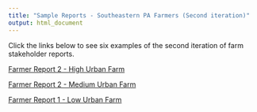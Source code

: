 ```yaml
---
title: "Sample Reports - Southeastern PA Farmers (Second iteration)"
output: html_document
---
```


Click the links below to see six examples of the second iteration of farm stakeholder reports.

[Farmer Report 2 - High Urban Farm](https://dbturner.github.io/c4bi_reports/farmerReport2_example_urbanFarm_1.html)

[Farmer Report 2 - Medium Urban Farm](https://dbturner.github.io/c4bi_reports/farmerReport2_example_suburbanFarm_1.html)

[Farmer Report 1 - Low Urban Farm](https://dbturner.github.io/c4bi_reports/farmerReport2_example_ruralFarm_1.html)
